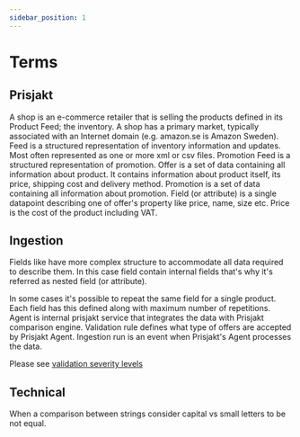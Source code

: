 ```yaml
---
sidebar_position: 1
---
```



# Terms

## Prisjakt

<Definition id="term_shop" title="Shop">
    A shop is an e-commerce retailer that is selling the products defined in its Product Feed; the inventory. A shop has a primary market, typically associated with an Internet domain (e.g. amazon.se is Amazon Sweden).
</Definition>

<Definition id="term_feed" title="Feed">
    Feed is a structured representation of inventory information and updates. Most often represented as one or more xml or csv files.
</Definition>

<Definition id="term_feed" title="Promotion Feed">
    Promotion Feed is a structured representation of promotion.
</Definition>

<Definition id="term_offer" title="Offer">
    Offer is a set of data containing all information about product. It contains information about product itself, its price, shipping cost and delivery method.
</Definition>

<Definition id="term_offer" title="Promotion">
    Promotion is a set of data containing all information about promotion.
</Definition>

<Definition id="term_field" title="Field">
    Field (or attribute) is a single datapoint describing one of offer's property like price, name, size etc.
</Definition>

<Definition id="term_price" title="Price">
    Price is the cost of the product including VAT. 
</Definition>



## Ingestion


<Definition id="term_nested" title="Nested">

Fields like <Field name="shipping" dir="offer" /> have more complex structure to accommodate all data required to describe them. In this case field contain internal fields that's why it's referred as nested field (or attribute).
    
</Definition>


<Definition id="term_repeatable" title="Repeatable">
    In some cases it's possible to repeat the same field for a single product. Each field has this defined along with maximum number of repetitions. 
</Definition>

<Definition id="term_agent" title="Agent">
    Agent is internal prisjakt service that integrates the data with Prisjakt comparison engine.
</Definition>


<Definition id="term_validation_rule" title="Validation  Rule">
    Validation rule defines what type of offers are accepted by Prisjakt Agent.
</Definition>


<Definition id="term_ingestion_run" title="Ingestion Run">
    Ingestion run is an event when Prisjakt's Agent processes the data.
</Definition>


<Definition id="term_severity" title="Severity">

Please see [validation severity levels](/terminology/severity-levels.md)

</Definition>

## Technical

<Definition id="term_case_sensitive" title="Case Sensitive">
    When a comparison between strings consider capital vs small letters to be not equal.
</Definition>
